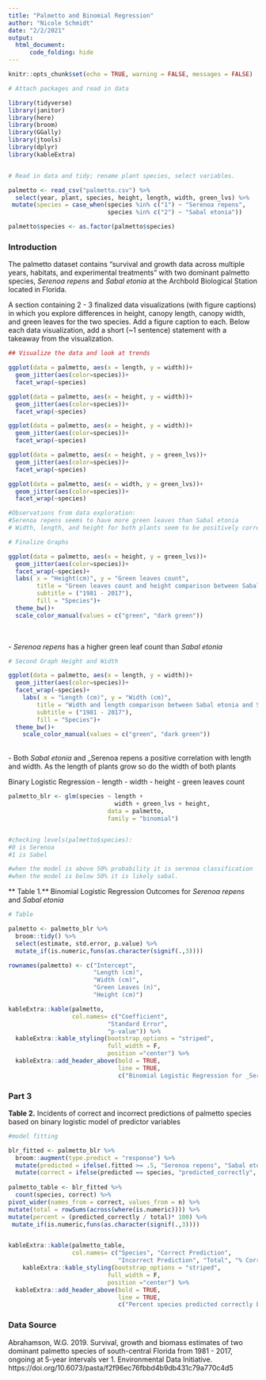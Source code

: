 ```yaml
---
title: "Palmetto and Binomial Regression"
author: "Nicole Schmidt"
date: "2/2/2021"
output:
  html_document:
      code_folding: hide
---
```


```r
knitr::opts_chunk$set(echo = TRUE, warning = FALSE, messages = FALSE)

# Attach packages and read in data

library(tidyverse)
library(janitor)
library(here)
library(broom)
library(GGally)
library(jtools)
library(dplyr)
library(kableExtra)


# Read in data and tidy; rename plant species, select variables.

palmetto <- read_csv("palmetto.csv") %>% 
  select(year, plant, species, height, length, width, green_lvs) %>% 
 mutate(species = case_when(species %in% c("1") ~ "Serenoa repens",
                            species %in% c("2") ~ "Sabal etonia"))

palmetto$species <- as.factor(palmetto$species)

```

### Introduction
The palmetto dataset contains "survival and growth data across multiple years, habitats, and experimental treatments" with two dominant palmetto species, _Serenoa repens_ and _Sabal etonia_ at the Archbold Biological Station located in Florida.  

A section containing 2 - 3 finalized data visualizations (with figure captions) in which you explore differences in height, canopy length, canopy width, and green leaves for the two species. Add a figure caption to each. Below each data visualization, add a short (~1 sentence) statement with a takeaway from the visualization.

```r

## Visualize the data and look at trends

ggplot(data = palmetto, aes(x = length, y = width))+
  geom_jitter(aes(color=species))+
  facet_wrap(~species)

ggplot(data = palmetto, aes(x = height, y = width))+
  geom_jitter(aes(color=species))+
  facet_wrap(~species)

ggplot(data = palmetto, aes(x = height, y = width))+
  geom_jitter(aes(color=species))+
  facet_wrap(~species)

ggplot(data = palmetto, aes(x = height, y = green_lvs))+
  geom_jitter(aes(color=species))+
  facet_wrap(~species)

ggplot(data = palmetto, aes(x = width, y = green_lvs))+
  geom_jitter(aes(color=species))+
  facet_wrap(~species)

#Observations from data exploration:
#Serenoa repens seems to have more green leaves than Sabal etonia
# Width, length, and height for both plants seem to be positively correlated

```

```r
# Finalize Graphs

ggplot(data = palmetto, aes(x = height, y = green_lvs))+
  geom_jitter(aes(color=species))+
  facet_wrap(~species)+
  labs( x = "Height(cm)", y = "Green leaves count", 
        title = "Green leaves count and height comparison between Sabal etonia and Serenoa repens",
        subtitle = ("1981 - 2017"),
        fill = "Species")+
  theme_bw()+
  scale_color_manual(values = c("green", "dark green"))
  

```
<br>
- _Serenoa repens_ has a higher green leaf count than _Sabal etonia_
<br>


```r

# Second Graph Height and Width 

ggplot(data = palmetto, aes(x = length, y = width))+
  geom_jitter(aes(color=species))+
  facet_wrap(~species)+
    labs( x = "Length (cm)", y = "Width (cm)", 
        title = "Width and length comparison between Sabal etonia and Serenoa repens",
        subtitle = ("1981 - 2017"),
        fill = "Species")+
  theme_bw()+
    scale_color_manual(values = c("green", "dark green"))

```
<br>
- Both _Sabal etonia_ and _Serenoa repens a positive correlation with length and width. As the length of plants grow so do the width of both plants 
<br>


Binary Logistic Regression 
- length
- width
- height
- green leaves count 
 
```r

palmetto_blr <- glm(species ~ length + 
                              width + green_lvs + height, 
                            data = palmetto,
                            family = "binomial")


#checking levels(palmetto$species):
#0 is Serenoa
#1 is Sabel

#when the model is above 50% probability it is serenoa classification
#when the model is below 50% it is likely sabal. 

```

** Table 1.** Binomial Logistic Regression Outcomes for _Serenoa repens_ and _Sabal etonia_
```r
# Table 

palmetto <- palmetto_blr %>% 
  broom::tidy() %>% 
  select(estimate, std.error, p.value) %>% 
  mutate_if(is.numeric,funs(as.character(signif(.,3))))

rownames(palmetto) <- c("Intercept",
                        "Length (cm)",
                        "Width (cm)",
                        "Green Leaves (n)",
                        "Height (cm)")

kableExtra::kable(palmetto,
                  col.names= c("Coefficient",
                            "Standard Error",
                            "p-value")) %>% 
  kableExtra::kable_styling(bootstrap_options = "striped",
                            full_width = F,
                            position ="center") %>% 
  kableExtra::add_header_above(bold = TRUE,
                               line = TRUE,
                               c("Binomial Logistic Regression for _Serenoa repens_, and _Sabal etonia_" = 4))


```

### Part 3

**Table 2.** Incidents of correct and incorrect predictions of palmetto species based on binary logistic model of predictor variables
```r

#model fitting 

blr_fitted <- palmetto_blr %>% 
  broom::augment(type.predict = "response") %>% 
  mutate(predicted = ifelse(.fitted >= .5, "Serenoa repens", "Sabal etonia")) %>% 
  mutate(correct = ifelse(predicted == species, "predicted_correctly", "predicted_incorrectly"))
  
palmetto_table <- blr_fitted %>% 
  count(species, correct) %>% 
pivot_wider(names_from = correct, values_from = n) %>% 
mutate(total = rowSums(across(where(is.numeric)))) %>%
mutate(percent = (predicted_correctly / total)* 100) %>%
 mutate_if(is.numeric,funs(as.character(signif(.,3))))


kableExtra::kable(palmetto_table,
                  col.names= c("Species", "Correct Prediction",
                               "Incorrect Prediction", "Total", "% Correct")) %>% 
    kableExtra::kable_styling(bootstrap_options = "striped",
                            full_width = F,
                            position ="center") %>% 
  kableExtra::add_header_above(bold = TRUE,
                               line = TRUE,
                               c("Percent species predicted correctly by binary logistic regression model" = 5))


```


### Data Source
Abrahamson, W.G. 2019. Survival, growth and biomass estimates of two dominant palmetto species of south-central Florida from 1981 - 2017, ongoing at 5-year intervals ver 1. Environmental Data Initiative. https://doi.org/10.6073/pasta/f2f96ec76fbbd4b9db431c79a770c4d5
